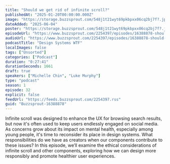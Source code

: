 ```yaml
---
title: "Should we get rid of infinite scroll?"
publishedAt: "2025-01-20T00:00:00.000Z"
image: "https://storage.buzzsprout.com/548j1t21wyt69pkbpxx06cq2bj7f?.jpg"
dateAdded: "2025-06-04"
poster: "https://storage.buzzsprout.com/548j1t21wyt69pkbpxx06cq2bj7f?.jpg"
episodeUrl: "https://www.buzzsprout.com/2254397/episodes/16388878-should-we-get-rid-of-infinite-scroll.mp3"
audioUrl: "https://www.buzzsprout.com/2254397/episodes/16388878-should-we-get-rid-of-infinite-scroll.mp3"
podcastTitle: "Design Systems WTF"
localImages: false
tags: ["Unsorted"]
categories: ["Podcast"]
duration: "0:27:41"
durationSeconds: 1661
draft: true
speakers: ["Michelle Chin", "Luke Murphy"]
type: "podcast"
season: 1
episode: 32
explicit: false
feedUrl: "https://feeds.buzzsprout.com/2254397.rss"
guid: "Buzzsprout-16388878"
---
```

Infinite scroll was designed to enhance the UX for browsing search results, but now it's often used to keep users endlessly engaged on social media. As concerns grow about its impact on mental health, especially among young people, it's time to reconsider its place in design systems. What responsibilities do we have as creators when our components contribute to these issues? In this episode, we’ll examine the ethical considerations of infinite scroll and other components, exploring how we can design more responsibly and promote healthier user experiences.
